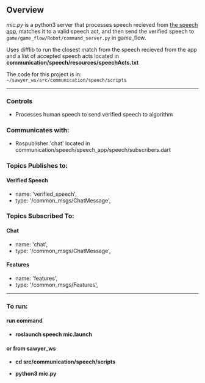 ## Overview

*mic.py* is a python3 server that processes speech recieved from [the speech app](./SpeechApp), matches it to a valid speech act, and then send the verified speech to `game/game_flow/Robot/command_server.py` in game_flow.

Uses difflib to run the closest match from the speech recieved from the app and a list of accepted speech acts located in **communication/speech/resources/speechActs.txt**

The code for this project is in: `~/sawyer_ws/src/communication/speech/scripts`

---

### Controls

- Processes human speech to send verified speech to algorithm

### Communicates with:

- Rospublisher 'chat' located in communication/speech/speech_app/speech/subscribers.dart

### Topics Publishes to:

#### Verified Speech

- name: 'verified_speech',
- type: '/common_msgs/ChatMessage',

### Topics Subscribed To:

#### Chat

- name: 'chat',
- type: '/common_msgs/ChatMessage',

#### Features

- name: 'features',
- type: '/common_msgs/Features',

---

### To run:

#### run command

- **roslaunch speech mic.launch**

#### or from sawyer_ws

- **cd src/communication/speech/scripts**

- **python3 mic.py**
